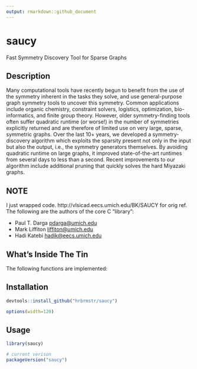 ```yaml
---
output: rmarkdown::github_document
---
```


# saucy

Fast Symmetry Discovery Tool for Sparse Graphs

## Description

Many computational tools have recently begun to benefit from the use of the symmetry inherent in the tasks they solve, and use general-purpose graph symmetry tools to uncover this symmetry. Common applications include organic chemistry, constraint solvers, logistics, optimization, bio-informatics, and finite group theory. However, older symmetry-finding tools often suffer quadratic runtime (or worse!) in the number of symmetries explicitly returned and are therefore of limited use on very large, sparse, symmetric graphs. Over the last 10+ years, we developed a symmetry-discovery algorithm which exploits the sparsity present not only in the input but also the output, i.e., the symmetry generators themselves. By avoiding quadratic runtime on large graphs, it improved state-of-the-art runtimes from several days to less than a second. Recent improvements to our algorithm include additional pruning that quickly solves the hard Miyazaki graphs. 

## NOTE

I just wrapped code. http://vlsicad.eecs.umich.edu/BK/SAUCY for orig ref. The following are the authors of the core C "library":

* Paul T. Darga <pdarga@umich.edu>
* Mark Liffiton <liffiton@umich.edu>
* Hadi Katebi <hadik@eecs.umich.edu>

## What's Inside The Tin

The following functions are implemented:

## Installation

```r
devtools::install_github("hrbrmstr/saucy")
```

```r
options(width=120)
```

## Usage

```r
library(saucy)

# current verison
packageVersion("saucy")

```

